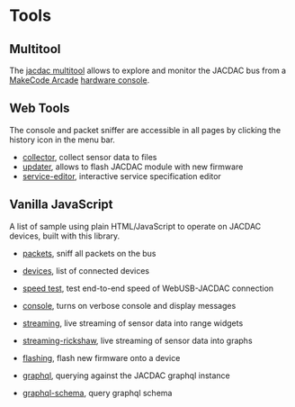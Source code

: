 # Tools

## Multitool

The [jacdac multitool](https://microsoft.github.io/jacdac-multitool/) 
allows to explore and monitor the JACDAC bus from a [MakeCode Arcade](https://arcade.makecode.com) [hardware console](https://arcade.makecode.com/hardware).

## Web Tools

The console and packet sniffer are accessible in all pages by clicking the history icon in the menu bar.

* [collector](/tools/collector), collect sensor data to files
* [updater](/tools/updater), allows to flash JACDAC module with new firmware
* [service-editor](/tools/service-editor), interactive service specification editor

## Vanilla JavaScript

A list of sample using plain HTML/JavaScript to operate on JACDAC devices, built with this library.

* [packets](./js/packets), sniff all packets on the bus
* [devices](./js/devices), list of connected devices
* [speed test](./js/devices?speed=1), test end-to-end speed of WebUSB-JACDAC connection
* [console](./js/console), turns on verbose console and display messages
* [streaming](./js/streaming), live streaming of sensor data into range widgets
* [streaming-rickshaw](./js/streaming-rickshaw), live streaming of sensor data into graphs
* [flashing](./js/flashing), flash new firmware onto a device

* [graphql](./js/graphql), querying against the JACDAC graphql instance
* [graphql-schema](./js/graphql-schema), query graphql schema
